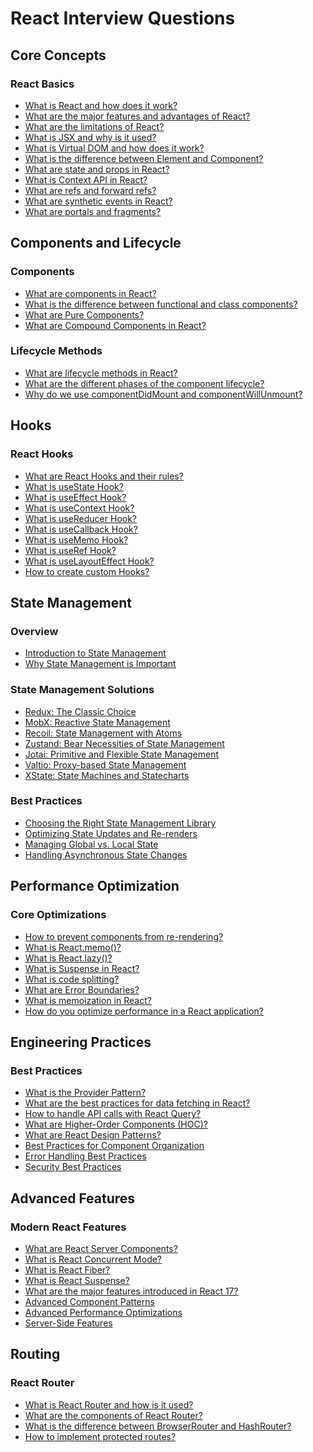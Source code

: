 # React Interview Questions

## Core Concepts

### React Basics

-   [What is React and how does it work?](/interview/react/1-core-concepts#what-is-react-and-how-does-it-work)
-   [What are the major features and advantages of React?](/interview/react/1-core-concepts#what-are-the-major-features-and-advantages-of-react)
-   [What are the limitations of React?](/interview/react/1-core-concepts#what-are-the-limitations-of-react)
-   [What is JSX and why is it used?](/interview/react/1-core-concepts#what-is-jsx-and-why-is-it-used)
-   [What is Virtual DOM and how does it work?](/interview/react/1-core-concepts#what-is-virtual-dom-and-how-does-it-work)
-   [What is the difference between Element and Component?](/interview/react/1-core-concepts#what-is-the-difference-between-element-and-component)
-   [What are state and props in React?](/interview/react/1-core-concepts#what-are-state-and-props-in-react)
-   [What is Context API in React?](/interview/react/1-core-concepts#what-is-context-api-in-react)
-   [What are refs and forward refs?](/interview/react/1-core-concepts#what-are-refs-and-forward-refs)
-   [What are synthetic events in React?](/interview/react/1-core-concepts#what-are-synthetic-events-in-react)
-   [What are portals and fragments?](/interview/react/1-core-concepts#what-are-portals-and-fragments)

## Components and Lifecycle

### Components

-   [What are components in React?](/interview/react/2-components-and-lifecycle#what-are-components-in-react)
-   [What is the difference between functional and class components?](/interview/react/2-components-and-lifecycle#what-is-the-difference-between-functional-and-class-components)
-   [What are Pure Components?](/interview/react/2-components-and-lifecycle#what-are-pure-components)
-   [What are Compound Components in React?](/interview/react/2-components-and-lifecycle#what-are-compound-components-in-react)

### Lifecycle Methods

-   [What are lifecycle methods in React?](/interview/react/2-components-and-lifecycle#what-are-lifecycle-methods-in-react)
-   [What are the different phases of the component lifecycle?](/interview/react/2-components-and-lifecycle#what-are-the-different-phases-of-the-component-lifecycle)
-   [Why do we use componentDidMount and componentWillUnmount?](/interview/react/2-components-and-lifecycle#why-do-we-use-componentdidmount-and-componentwillunmount)

## Hooks

### React Hooks

-   [What are React Hooks and their rules?](/interview/react/3-hooks#what-are-react-hooks-and-their-rules)
-   [What is useState Hook?](/interview/react/3-hooks#what-is-usestate-hook)
-   [What is useEffect Hook?](/interview/react/3-hooks#what-is-useeffect-hook)
-   [What is useContext Hook?](/interview/react/3-hooks#what-is-usecontext-hook)
-   [What is useReducer Hook?](/interview/react/3-hooks#what-is-usereducer-hook)
-   [What is useCallback Hook?](/interview/react/3-hooks#what-is-usecallback-hook)
-   [What is useMemo Hook?](/interview/react/3-hooks#what-is-usememo-hook)
-   [What is useRef Hook?](/interview/react/3-hooks#what-is-useref-hook)
-   [What is useLayoutEffect Hook?](/interview/react/3-hooks#what-is-uselayouteffect-hook)
-   [How to create custom Hooks?](/interview/react/3-hooks#how-to-create-custom-hooks)

## State Management

### Overview

-   [Introduction to State Management](/interview/react/4-state-management#introduction-to-state-management)
-   [Why State Management is Important](/interview/react/4-state-management#why-state-management-is-important)

### State Management Solutions

-   [Redux: The Classic Choice](/interview/react/4-state-management#redux-the-classic-choice)
-   [MobX: Reactive State Management](/interview/react/4-state-management#mobx-reactive-state-management)
-   [Recoil: State Management with Atoms](/interview/react/4-state-management#recoil-state-management-with-atoms)
-   [Zustand: Bear Necessities of State Management](/interview/react/4-state-management#zustand-bear-necessities-of-state-management)
-   [Jotai: Primitive and Flexible State Management](/interview/react/4-state-management#jotai-primitive-and-flexible-state-management)
-   [Valtio: Proxy-based State Management](/interview/react/4-state-management#valtio-proxy-based-state-management)
-   [XState: State Machines and Statecharts](/interview/react/4-state-management#xstate-state-machines-and-statecharts)

### Best Practices

-   [Choosing the Right State Management Library](/interview/react/4-state-management#choosing-the-right-state-management-library)
-   [Optimizing State Updates and Re-renders](/interview/react/4-state-management#optimizing-state-updates-and-re-renders)
-   [Managing Global vs. Local State](/interview/react/4-state-management#managing-global-vs-local-state)
-   [Handling Asynchronous State Changes](/interview/react/4-state-management#handling-asynchronous-state-changes)

## Performance Optimization

### Core Optimizations

-   [How to prevent components from re-rendering?](/interview/react/5-performance-optimization#how-to-prevent-components-from-re-rendering)
-   [What is React.memo()?](/interview/react/5-performance-optimization#what-is-reactmemo)
-   [What is React.lazy()?](/interview/react/5-performance-optimization#what-is-reactlazy)
-   [What is Suspense in React?](/interview/react/5-performance-optimization#what-is-suspense-in-react)
-   [What is code splitting?](/interview/react/5-performance-optimization#what-is-code-splitting)
-   [What are Error Boundaries?](/interview/react/5-performance-optimization#what-are-error-boundaries)
-   [What is memoization in React?](/interview/react/5-performance-optimization#what-is-memoization-in-react)
-   [How do you optimize performance in a React application?](/interview/react/5-performance-optimization#how-do-you-optimize-performance-in-a-react-application)

## Engineering Practices

### Best Practices

-   [What is the Provider Pattern?](/interview/react/6-engineering-practices#what-is-the-provider-pattern)
-   [What are the best practices for data fetching in React?](/interview/react/6-engineering-practices#what-are-the-best-practices-for-data-fetching-in-react)
-   [How to handle API calls with React Query?](/interview/react/6-engineering-practices#how-to-handle-api-calls-with-react-query)
-   [What are Higher-Order Components (HOC)?](/interview/react/6-engineering-practices#what-are-higher-order-components-hoc)
-   [What are React Design Patterns?](/interview/react/6-engineering-practices#what-are-react-design-patterns)
-   [Best Practices for Component Organization](/interview/react/6-engineering-practices#best-practices-for-component-organization)
-   [Error Handling Best Practices](/interview/react/6-engineering-practices#error-handling-best-practices)
-   [Security Best Practices](/interview/react/6-engineering-practices#security-best-practices)

## Advanced Features

### Modern React Features

-   [What are React Server Components?](/interview/react/7-advanced-features#what-are-react-server-components)
-   [What is React Concurrent Mode?](/interview/react/7-advanced-features#what-is-react-concurrent-mode)
-   [What is React Fiber?](/interview/react/7-advanced-features#what-is-react-fiber)
-   [What is React Suspense?](/interview/react/7-advanced-features#what-is-react-suspense)
-   [What are the major features introduced in React 17?](/interview/react/7-advanced-features#what-are-the-major-features-introduced-in-react-17)
-   [Advanced Component Patterns](/interview/react/7-advanced-features#advanced-component-patterns)
-   [Advanced Performance Optimizations](/interview/react/7-advanced-features#advanced-performance-optimizations)
-   [Server-Side Features](/interview/react/7-advanced-features#server-side-features)

## Routing

### React Router

-   [What is React Router and how is it used?](/interview/react/8-routing#what-is-react-router-and-how-is-it-used)
-   [What are the components of React Router?](/interview/react/8-routing#what-are-the-components-of-react-router)
-   [What is the difference between BrowserRouter and HashRouter?](/interview/react/8-routing#what-is-the-difference-between-browserrouter-and-hashrouter)
-   [How to implement protected routes?](/interview/react/8-routing#how-to-implement-protected-routes)
